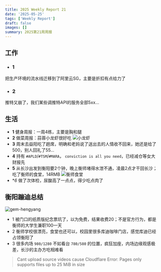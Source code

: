 ```yaml
---
title: 2025 Weekly Report 21
date: '2025-05-25'
tags: ['Weekly Report']
draft: false
images: []
summary: 2025第21周周报
---
```


<TOCInline toc={props.toc}/>

## 工作



- ### 1

把生产环境的流水线迁移到了阿里云SG，主要是折扣有点给力了

- ### 2

推特又崩了，我们某些调推特API的服务全部5xx...

## 生活

- **1** 健身周报：一周4练，主要是胸和腿
- **2** 做菜周报：蒜蓉小龙虾很好吃 ![小龙虾](/static/images/2025-w21/xiaolongxia.jpg)
- **3** 周末去益阳吃了趟席，明确和老妈说了送出去的人情收不回来，她还是给了500，别人回礼了55...
- **4** 持有 `#APLD`/`#TSM`/`#MARA`， `conviction is all you need`，已经减仓等女大财报先
- **5** 从长沙出发到衡阳要2个钟，晚上衡师堵得水泄不通，凌晨2点才干回长沙；吃了衡师的食堂，14RMB ![衡师食堂](/static/images/2025-w21/hengshishitang.jpg)
- **6* 做了次体检，尿酸高了一点点，得少吃点肉了

## 衡阳蹦迪总结
![gem-hengyang](/static/images/2025-w21/gem-hengyang.jpg)


- 1 被门口的纸质版纪念票坑了，以为免费，结果收费20；不是官方行为，都是衡师的大学生兼职100一天
- 2 衡师学校很漂亮，食堂也还可以，校园里很多库迪咖啡门店，感觉库迪已经占领衡阳了
- 3 很多内场 `980/1280` 不如看台 `780/580` 的位置，疯狂加座，内场边缘观感极差，长沙的主办方吃相难看

>Cant upload source videos cause Cloudflare Error: Pages only supports files up to 25 MiB in size

